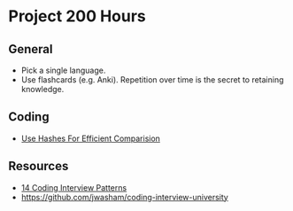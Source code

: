 = Project 200 Hours =

== General ==
* Pick a single language.
* Use flashcards (e.g. Anki). Repetition over time is the secret to retaining knowledge.

== Coding ==
* [[Use Hashes For Efficient Comparision]]

== Resources ==
* [[14 Coding Interview Patterns]]
* https://github.com/jwasham/coding-interview-university
